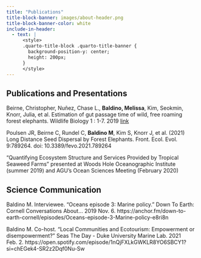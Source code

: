 ```yaml
---
title: "Publications"
title-block-banner: images/about-header.png
title-block-banner-color: white
include-in-header:
  - text: |
      <style>
      .quarto-title-block .quarto-title-banner {
        background-position-y: center;
        height: 200px;
      }
      </style>
---
```

## Publications and Presentations										
Beirne, Christopher, Nuñez, Chase L., **Baldino, Melissa**, Kim, Seokmin, Knorr, Julia, et al. Estimation of gut passage time of wild, free roaming forest elephants. Wildlife Biology 1 : 1-7. 2019 [link](https://bioone.org/journals/wildlife-biology/volume-2019/issue-1/wlb.00543/Estimation-of-gut-passage-time-of-wild-free-roaming-forest/10.2981/wlb.00543.full)

Poulsen JR, Beirne C, Rundel C, **Baldino M**, Kim S, Knorr J, et al. (2021) Long Distance Seed Dispersal by Forest Elephants. Front. Ecol. Evol. 9:789264. doi: 10.3389/fevo.2021.789264 

“Quantifying Ecosystem Structure and Services Provided by Tropical Seaweed Farms” presented at Woods Hole Oceanographic Institute (summer 2019) and AGU’s Ocean Sciences Meeting (February 2020)

## Science Communication											
Baldino M. Interviewee. “Oceans episode 3: Marine policy.” Down To Earth: Cornell Conversations About… 2019 Nov. 6. https://anchor.fm/down-to-earth-cornell/episodes/Oceans-episode-3-Marine-policy-e8ri8n

Baldino M. Co-host. “Local Communities and Ecotourism: Empowerment or disempowerment?” Seas The Day - Duke University Marine Lab. 2021 Feb. 2. https://open.spotify.com/episode/1nQjFXLkGWKLR8YO6SBCY1?si=chEGek4-SR2z2Dqf0Nu-Sw  
